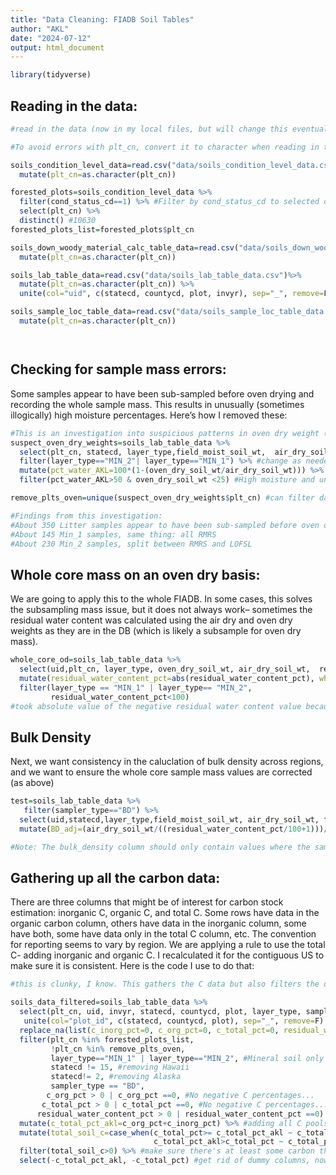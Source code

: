 ```yaml
---
title: "Data Cleaning: FIADB Soil Tables"
author: "AKL"
date: "2024-07-12"
output: html_document
---
```


```r
library(tidyverse)
```
## Reading in the data:

```r
#read in the data (now in my local files, but will change this eventually to be from the web):

#To avoid errors with plt_cn, convert it to character when reading in the tables (may apply only to previously downloaded data- Excel conversion to scientific notation

soils_condition_level_data=read.csv("data/soils_condition_level_data.csv") %>% 
  mutate(plt_cn=as.character(plt_cn))

forested_plots=soils_condition_level_data %>% 
  filter(cond_status_cd==1) %>% #Filter by cond_status_cd to selected only forest conditions
  select(plt_cn) %>% 
  distinct() #10630
forested_plots_list=forested_plots$plt_cn

soils_down_woody_material_calc_table_data=read.csv("data/soils_down_woody_material_calc_table_data.csv")%>% 
  mutate(plt_cn=as.character(plt_cn))

soils_lab_table_data=read.csv("data/soils_lab_table_data.csv")%>% 
  mutate(plt_cn=as.character(plt_cn)) %>% 
  unite(col="uid", c(statecd, countycd, plot, invyr), sep="_", remove=F) #The recommended sample identifier for cross-referencing tables is a combination of statecd, countycd, plot, invyr, and layer_type (as much detail as is needed for the specific query) 

soils_sample_loc_table_data=read.csv("data/soils_sample_loc_table_data.csv")%>% 
  mutate(plt_cn=as.character(plt_cn))




```



## Checking for sample mass errors:

Some samples appear to have been sub-sampled before oven drying and recording the whole sample mass. This results in unusually (sometimes illogically) high moisture percentages. Here's how I removed these:

```r
#This is an investigation into suspicious patterns in oven dry weight (I believe they were sub-sampled before drying)
suspect_oven_dry_weights=soils_lab_table_data %>% 
  select(plt_cn, statecd, layer_type,field_moist_soil_wt,  air_dry_soil_wt, oven_dry_soil_wt, lab_id, residual_water_content_pct) %>% 
  filter(layer_type=="MIN_2"| layer_type=="MIN_1") %>% #change as needed to check layer(s) of interest
  mutate(pct_water_AKL=100*(1-(oven_dry_soil_wt/air_dry_soil_wt))) %>% #re-calculating to ensure consistency
  filter(pct_water_AKL>50 & oven_dry_soil_wt <25) #High moisture and unusually low sample mass

remove_plts_oven=unique(suspect_oven_dry_weights$plt_cn) #can filter data with this vector later

#Findings from this investigation:
#About 350 Litter samples appear to have been sub-sampled before oven drying, mostly at Flag.RMRS
#About 145 Min_1 samples, same thing: all RMRS
#About 230 Min_2 samples, split between RMRS and LOFSL
```

## Whole core mass on an oven dry basis: 

We are going to apply this to the whole FIADB. In some cases, this solves the subsampling mass issue, but it does not always work-- sometimes the residual water content was calculated using the air dry and oven dry weights as they are in the DB (which is likely a subsample for oven dry mass).

```r
whole_core_od=soils_lab_table_data %>% 
  select(uid,plt_cn, layer_type, oven_dry_soil_wt, air_dry_soil_wt,  residual_water_content_pct) %>% 
  mutate(residual_water_content_pct=abs(residual_water_content_pct), whole_sample_oven_dry_basis= air_dry_soil_wt/((residual_water_content_pct/100) + 1)) %>% 
  filter(layer_type == "MIN_1" | layer_type== "MIN_2",
         residual_water_content_pct<100)
#took absolute value of the negative residual water content value because I am pretty sure it was a typo
```

## Bulk Density

Next, we want consistency in the caluclation of bulk density across regions, and we want to ensure the whole core sample mass values are corrected (as above)

```r
test=soils_lab_table_data %>% 
   filter(sampler_type=="BD") %>%
  select(uid,statecd,layer_type,field_moist_soil_wt, air_dry_soil_wt, field_moist_water_content_pct, oven_dry_soil_wt, residual_water_content_pct, total_water_content_pct, bulk_density, coarse_fraction_pct) %>%
  mutate(BD_adj=(air_dry_soil_wt/((residual_water_content_pct/100+1)))/180)#This is correct for NRS, slightly off for other regions because they use 181 as the core volume. The numerator of this equation is how to calculate whole core oven dry mass.

#Note: The bulk_density column should only contain values where the sampler type is "BD"; if the bulk_density column contains data where the sampler type is not BD, it is recommended to ignore the bulk_density data.
```


## Gathering up all the carbon data:

There are three columns that might be of interest for carbon stock estimation: inorganic C, organic C, and total C. Some rows have data in the organic carbon column, others have data in the inorganic column, some have both, some have data only in the total C column, etc. The convention for reporting seems to vary by region. We are applying a rule to use the total C- adding inorganic and organic C. I recalculated it for the contiguous US to make sure it is consistent. Here is the code I use to do that:

```r
#this is clunky, I know. This gathers the C data but also filters the dataset on some guidelines I am using for downstream analyses:

soils_data_filtered=soils_lab_table_data %>% 
  select(plt_cn, uid, invyr, statecd, countycd, plot, layer_type, sampler_type, air_dry_soil_wt, oven_dry_soil_wt, residual_water_content_pct, coarse_fraction_pct, bulk_density, c_org_pct, c_inorg_pct, c_total_pct)%>%
   unite(col="plot_id", c(statecd, countycd, plot), sep="_", remove=F) %>% 
  replace_na(list(c_inorg_pct=0, c_org_pct=0, c_total_pct=0, residual_water_content_pct=0)) %>% 
  filter(plt_cn %in% forested_plots_list,
         !plt_cn %in% remove_plts_oven,
         layer_type=="MIN_1" | layer_type=="MIN_2", #Mineral soil only
         statecd != 15, #removing Hawaii
         statecd!= 2, #removing Alaska
         sampler_type == "BD",
        c_org_pct > 0 | c_org_pct ==0, #No negative C percentages...
       c_total_pct > 0 | c_total_pct ==0, #No negative C percentages...
      residual_water_content_pct > 0 | residual_water_content_pct ==0)  %>% #No negative water content...
  mutate(c_total_pct_akl=c_org_pct+c_inorg_pct) %>% #adding all C pools to compare against c_total_pct
  mutate(total_soil_c=case_when(c_total_pct>= c_total_pct_akl ~ c_total_pct, #use the larger of the two
                                c_total_pct_akl>c_total_pct ~ c_total_pct_akl)) %>% 
  filter(total_soil_c>0) %>% #make sure there's at least some carbon there...
  select(-c_total_pct_akl, -c_total_pct) #get rid of dummy columns, now we're using total_soil_c and I know this is not best practice :) 




```


